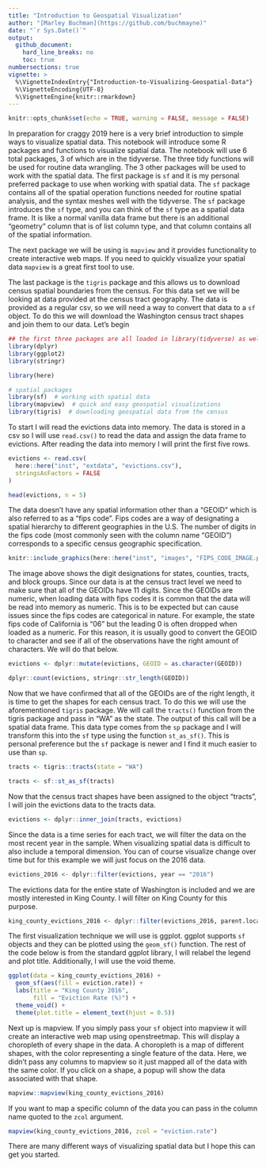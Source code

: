```yaml
---
title: "Introduction to Geospatial Visualization"
author: "[Marley Buchman](https://github.com/buchmayne)"
date: "`r Sys.Date()`"
output:
  github_document:
    hard_line_breaks: no
    toc: true
numbersections: true
vignette: >
  %\VignetteIndexEntry{"Introduction-to-Visualizing-Geospatial-Data"}
  %\VignetteEncoding{UTF-8}
  %\VignetteEngine{knitr::rmarkdown}
---
```


```r
knitr::opts_chunk$set(echo = TRUE, warning = FALSE, message = FALSE)
```

In preparation for craggy 2019 here is a very brief introduction to simple ways to visualize spatial data. This notebook will introduce some R packages and functions to visualize spatial data. The notebook will use 6 total packages, 3 of which are in the tidyverse. The three tidy functions will be used for routine data wrangling. The 3 other packages will be used to work with the spatial data. The first package is `sf` and it is my personal preferred package to use when working with spatial data. The `sf` package contains all of the spatial operation functions needed for routine spatial analysis, and the syntax meshes well with the tidyverse. The `sf` package introduces the `sf` type, and you can think of the `sf` type as a spatial data frame. It is like a normal vanilla data frame but there is an additional "geometry" column that is of list column type, and that column contains all of the spatial information. 

The next package we will be using is `mapview` and it provides functionality to create interactive web maps. If you need to quickly visualize your spatial data `mapview` is a great first tool to use. 

The last package is the `tigris` package and this allows us to download census spatial boundaries from the census. For this data set we will be looking at data provided at the census tract geography. The data is provided as a regular csv, so we will need a way to convert that data to a `sf` object. To do this we will download the Washington census tract shapes and join them to our data. Let's begin

```r
## the first three packages are all loaded in library(tidyverse) as well
library(dplyr)
library(ggplot2)
library(stringr)

library(here)

# spatial packages
library(sf)  # working with spatial data
library(mapview)  # quick and easy geospatial visualizations
library(tigris)  # downloading geospatial data from the census
```

To start I will read the evictions data into memory. The data is stored in a csv so I will use `read.csv()` to read the data and assign the data frame to evictions. After reading the data into memory I will print the first five rows.

```r
evictions <- read.csv(
  here::here("inst", "extdata", "evictions.csv"), 
  stringsAsFactors = FALSE
)

head(evictions, n = 5)
```

The data doesn't have any spatial information other than a "GEOID" which is also referred to as a "fips code". Fips codes are a way of designating a spatial hierarchy to different geographies in the U.S. The number of digits in the fips code (most commonly seen with the column name "GEOID") corresponds to a specific census geographic specification.

```r
knitr::include_graphics(here::here("inst", "images", "FIPS_CODE_IMAGE.png"))
```

The image above shows the digit designations for states, counties, tracts, and block groups. Since our data is at the census tract level we need to make sure that all of the GEOIDs have 11 digits. Since the GEOIDs are numeric, when loading data with fips codes it is common that the data will be read into memory as numeric. This is to be expected but can cause issues since the fips codes are categorical in nature. For example, the state fips code of California is "06" but the leading 0 is often dropped when loaded as a numeric. For this reason, it is usually good to convert the GEOID to character and see if all of the observations have the right amount of characters. We will do that below. 

```r
evictions <- dplyr::mutate(evictions, GEOID = as.character(GEOID))

dplyr::count(evictions, stringr::str_length(GEOID))
```

Now that we have confirmed that all of the GEOIDs are of the right length, it is time to get the shapes for each census tract. To do this we will use the aforementioned `tigris` package. We will call the `tracts()` function from the tigris package and pass in "WA" as the state. The output of this call will be a spatial data frame. This data type comes from the `sp` package and I will transform this into the `sf` type using the function `st_as_sf()`. This is personal preference but the `sf` package is newer and I find it much easier to use than `sp`.

```r
tracts <- tigris::tracts(state = "WA")

tracts <- sf::st_as_sf(tracts)
```

Now that the census tract shapes have been assigned to the object "tracts", I will join the evictions data to the tracts data.

```r
evictions <- dplyr::inner_join(tracts, evictions)
```

Since the data is a time series for each tract, we will filter the data on the most recent year in the sample. When visualizing spatial data is difficult to also include a temporal dimension. You can of course visualize change over time but for this example we will just focus on the 2016 data.

```r
evictions_2016 <- dplyr::filter(evictions, year == "2016")
```

The evictions data for the entire state of Washington is included and we are mostly interested in King County. I will filter on King County for this purpose. 

```r
king_county_evictions_2016 <- dplyr::filter(evictions_2016, parent.location == "King County, Washington")
```

The first visualization technique we will use is ggplot. ggplot supports `sf` objects and they can be plotted using the `geom_sf()` function. The rest of the code below is from the standard ggplot library, I will relabel the legend and plot title. Additionally, I will use the void theme. 

```r
ggplot(data = king_county_evictions_2016) +
  geom_sf(aes(fill = eviction.rate)) +
  labs(title = "King County 2016", 
       fill = "Eviction Rate (%)") +
  theme_void() +
  theme(plot.title = element_text(hjust = 0.5))
```

Next up is mapview. If you simply pass your `sf` object into mapview it will create an interactive web map using openstreetmap. This will display a choropleth of every shape in the data. A choropleth is a map of different shapes, with the color representing a single feature of the data. Here, we didn't pass any columns to mapview so it just mapped all of the data with the same color. If you click on a shape, a popup will show the data associated with that shape.

```r
mapview::mapview(king_county_evictions_2016)
```

If you want to map a specific column of the data you can pass in the column name quoted to the `zcol` argument.

```r
mapview(king_county_evictions_2016, zcol = "eviction.rate")
```

There are many different ways of visualizing spatial data but I hope this can get you started. 
